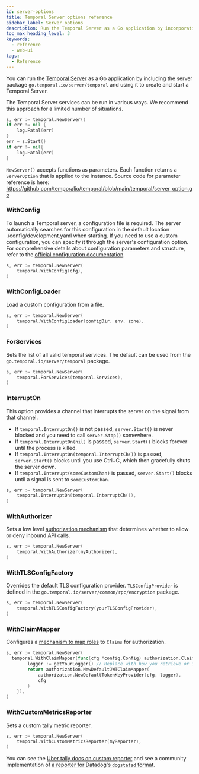 ```yaml
---
id: server-options
title: Temporal Server options reference
sidebar_label: Server options
description: Run the Temporal Server as a Go application by incorporating the package go.temporal.io/server/temporal. Customize server options like Config, Authorization, and TLS.
toc_max_heading_level: 3
keywords:
  - reference
  - web-ui
tags:
  - Reference
---
```


You can run the [Temporal Server](/clusters#temporal-server) as a Go application by including the server package `go.temporal.io/server/temporal` and using it to create and start a Temporal Server.

The Temporal Server services can be run in various ways.
We recommend this approach for a limited number of situations.

```go
s, err := temporal.NewServer()
if err != nil {
	log.Fatal(err)
}
err = s.Start()
if err != nil{
	log.Fatal(err)
}
```

`NewServer()` accepts functions as parameters.
Each function returns a `ServerOption` that is applied to the instance.
Source code for parameter reference is here: https://github.com/temporalio/temporal/blob/main/temporal/server_option.go

### WithConfig

To launch a Temporal server, a configuration file is required. The server automatically searches for this configuration
in the default location ./config/development.yaml when starting. If you need to use a custom configuration, you can
specify it through the server's configuration option. For comprehensive details about configuration parameters and
structure, refer to the [official configuration documentation](https://pkg.go.dev/go.temporal.io/server/common/config).

```go
s, err := temporal.NewServer(
	temporal.WithConfig(cfg),
)
```

### WithConfigLoader

Load a custom configuration from a file.

```go
s, err := temporal.NewServer(
	temporal.WithConfigLoader(configDir, env, zone),
)
```

### ForServices

Sets the list of all valid temporal services.
The default can be used from the `go.temporal.io/server/temporal` package.

```go
s, err := temporal.NewServer(
	temporal.ForServices(temporal.Services),
)
```

### InterruptOn

This option provides a channel that interrupts the server on the signal from that channel.

- If `temporal.InterruptOn()` is not passed, `server.Start()` is never blocked and you need to call `server.Stop()` somewhere.
- If `temporal.InterruptOn(nil)` is passed, `server.Start()` blocks forever until the process is killed.
- If `temporal.InterruptOn(temporal.InterruptCh())` is passed, `server.Start()` blocks until you use Ctrl+C, which then gracefully shuts the server down.
- If `temporal.Interrupt(someCustomChan)` is passed, `server.Start()` blocks until a signal is sent to `someCustomChan`.

```go
s, err := temporal.NewServer(
	temporal.InterruptOn(temporal.InterruptCh()),
)
```

### WithAuthorizer

Sets a low level [authorization mechanism](/self-hosted-guide/security#authorizer-plugin) that determines whether to allow or deny inbound API calls.

```go
s, err := temporal.NewServer(
	temporal.WithAuthorizer(myAuthorizer),
)
```

### WithTLSConfigFactory

Overrides the default TLS configuration provider.
`TLSConfigProvider` is defined in the `go.temporal.io/server/common/rpc/encryption` package.

```go
s, err := temporal.NewServer(
	temporal.WithTLSConfigFactory(yourTLSConfigProvider),
)
```

### WithClaimMapper

Configures a [mechanism to map roles](/self-hosted-guide/security#claim-mapper) to `Claims` for authorization.

```go
s, err := temporal.NewServer(
  temporal.WithClaimMapper(func(cfg *config.Config) authorization.ClaimMapper {
  		logger := getYourLogger() // Replace with how you retrieve or initialize your logger
		return authorization.NewDefaultJWTClaimMapper(
			authorization.NewDefaultTokenKeyProvider(cfg, logger),
			cfg
		)
	}),
)
```

### WithCustomMetricsReporter

Sets a custom tally metric reporter.

```go
s, err := temporal.NewServer(
	temporal.WithCustomMetricsReporter(myReporter),
)
```

You can see the [Uber tally docs on custom reporter](https://github.com/uber-go/tally#report-your-metrics) and see a community implementation of [a reporter for Datadog's `dogstatsd` format](https://github.com/temporalio/temporal/pull/998#issuecomment-857884983).
